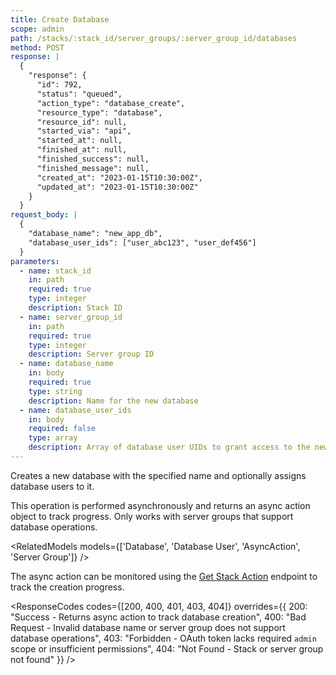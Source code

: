 ```yaml
---
title: Create Database
scope: admin
path: /stacks/:stack_id/server_groups/:server_group_id/databases
method: POST
response: |
  {
    "response": {
      "id": 792,
      "status": "queued",
      "action_type": "database_create",
      "resource_type": "database",
      "resource_id": null,
      "started_via": "api",
      "started_at": null,
      "finished_at": null,
      "finished_success": null,
      "finished_message": null,
      "created_at": "2023-01-15T10:30:00Z",
      "updated_at": "2023-01-15T10:30:00Z"
    }
  }
request_body: |
  {
    "database_name": "new_app_db",
    "database_user_ids": ["user_abc123", "user_def456"]
  }
parameters:
  - name: stack_id
    in: path
    required: true
    type: integer
    description: Stack ID
  - name: server_group_id  
    in: path
    required: true
    type: integer
    description: Server group ID
  - name: database_name
    in: body
    required: true
    type: string
    description: Name for the new database
  - name: database_user_ids
    in: body
    required: false
    type: array
    description: Array of database user UIDs to grant access to the new database
---
```


Creates a new database with the specified name and optionally assigns database users to it.

This operation is performed asynchronously and returns an async action object to track progress. Only works with server groups that support database operations.

<RelatedModels models={['Database', 'Database User', 'AsyncAction', 'Server Group']} />

The async action can be monitored using the [Get Stack Action](/v3/endpoints/stacks/action-get) endpoint to track the creation progress.

<ResponseCodes 
  codes={[200, 400, 401, 403, 404]}
  overrides={{
    200: "Success - Returns async action to track database creation",
    400: "Bad Request - Invalid database name or server group does not support database operations", 
    403: "Forbidden - OAuth token lacks required `admin` scope or insufficient permissions",
    404: "Not Found - Stack or server group not found"
  }}
/>